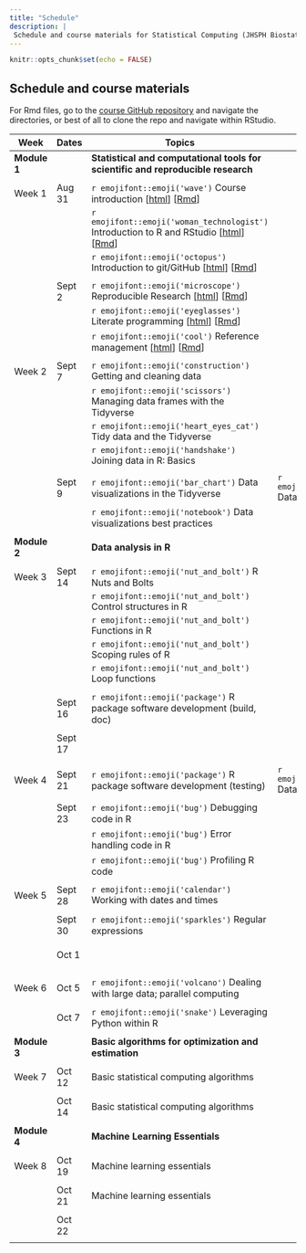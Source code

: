 ```yaml
---
title: "Schedule"
description: |
 Schedule and course materials for Statistical Computing (JHSPH Biostatistics 140.776 Fall 2021).
---
```


```r
knitr::opts_chunk$set(echo = FALSE)
```


## Schedule and course materials

For Rmd files, go to the [course GitHub repository](https://github.com/stephaniehicks/jhustatcomputing2021) and navigate the directories, or best of all to clone the repo and navigate within RStudio.

::: l-body-outset
| Week   | Dates           | Topics                             | Podcast | Projects | 
|--------- | ----------- | ----------------------------------- | --------------- | --------------- |
| **Module 1** |    | **Statistical and computational tools for scientific and reproducible research** |  |
| | | | | |
| Week 1      | Aug 31  | `r emojifont::emoji('wave')` Course introduction [[html](posts/welcome/index.html)] [[Rmd](https://github.com/stephaniehicks/jhustatcomputing2021/blob/main/_posts/welcome/welcome.Rmd)] | |  `r emojifont::emoji('palm_tree')` Project 0 [[html](projects/2021-08-31-project-0/index.html)] |
| | | `r emojifont::emoji('woman_technologist')` Introduction to R and RStudio [[html](posts/2021-08-31-introduction-to-r-and-rstudio/index.html)] [[Rmd](https://github.com/stephaniehicks/jhustatcomputing2021/blob/main/_posts/2021-08-31-introduction-to-r-and-rstudio/introduction-to-r-and-rstudio.Rmd)] | | |
| | | `r emojifont::emoji('octopus')` Introduction to git/GitHub [[html](posts/2021-08-31-introduction-to-gitgithub/index.html)] [[Rmd](https://github.com/stephaniehicks/jhustatcomputing2021/blob/main/_posts/2021-08-31-introduction-to-gitgithub/introduction-to-gitgithub.Rmd)] |  | |
| | | | | |
| | Sept 2 | `r emojifont::emoji('microscope')` Reproducible Research [[html](posts/2021-09-02-reproducible-research/index.html)] [[Rmd](https://github.com/stephaniehicks/jhustatcomputing2021/blob/main/_posts/2021-09-02-reproducible-research/reproducible-research.Rmd)] |  | |
| | | `r emojifont::emoji('eyeglasses')` Literate programming [[html](posts/2021-09-02-literate-programming/index.html)] [[Rmd](https://github.com/stephaniehicks/jhustatcomputing2021/blob/main/_posts/2021-09-02-literate-programming/literate-programming.Rmd)] |  | |
| | | `r emojifont::emoji('cool')` Reference management [[html](posts/2021-09-02-reference-management/index.html)] [[Rmd](https://github.com/stephaniehicks/jhustatcomputing2021/blob/main/_posts/2021-09-02-reference-management/reference-management.Rmd)] |  | |
| | | | | |
| Week 2      | Sept 7       | `r emojifont::emoji('construction')` Getting and cleaning data  | | `r emojifont::emoji('palm_tree')` Project 1 |
| | | `r emojifont::emoji('scissors')` Managing data frames with the Tidyverse |  | |
| | | `r emojifont::emoji('heart_eyes_cat')` Tidy data and the Tidyverse |  | |
| | | `r emojifont::emoji('handshake')` Joining data in R: Basics |  | |
| | | | | |
| | Sept 9 | `r emojifont::emoji('bar_chart')` Data visualizations in the Tidyverse  | `r emojifont::emoji('headphones')` Data viz  | `r emojifont::emoji('fallen_leaf')`  Project 0 due |
| | | `r emojifont::emoji('notebook')` Data visualizations best practices  |  | |
| | | | | |
| **Module 2** |    | **Data analysis in R** |  | |
| | | | | |
| Week 3      | Sept 14      | `r emojifont::emoji('nut_and_bolt')` R Nuts and Bolts | | `r emojifont::emoji('palm_tree')` Project 2 |
| | | `r emojifont::emoji('nut_and_bolt')` Control structures in R | | | 
| | | `r emojifont::emoji('nut_and_bolt')` Functions in R | | | 
| | | `r emojifont::emoji('nut_and_bolt')` Scoping rules of R | | | 
| | | `r emojifont::emoji('nut_and_bolt')` Loop functions| | | 
| | | |  | |
| | Sept 16 | `r emojifont::emoji('package')` R package software development (build, doc) | | |
| |  Sept 17 | | | `r emojifont::emoji('fallen_leaf')`  Project 1 due |
| | | | | |
| Week 4      | Sept 21      | `r emojifont::emoji('package')` R package software development (testing) | `r emojifont::emoji('headphones')` Data analysis  | | 
| | |  | | |
| | Sept 23      | `r emojifont::emoji('bug')` Debugging code in R | | | 
| | | `r emojifont::emoji('bug')` Error handling code in R  | | |
| | | `r emojifont::emoji('bug')` Profiling R code | | |
| | | | | |
| Week 5      | Sept 28   | `r emojifont::emoji('calendar')` Working with dates and times | | |
| | | | | |
| | Sept 30 | `r emojifont::emoji('sparkles')` Regular expressions | | |
| | Oct 1 | | | `r emojifont::emoji('fallen_leaf')`  Project 2 due |
| | | | | |
| Week 6      | Oct 5        | `r emojifont::emoji('volcano')` Dealing with large data; parallel computing  | | `r emojifont::emoji('palm_tree')` Project 3  |
| | | | | |
| | Oct 7 | `r emojifont::emoji('snake')` Leveraging Python within R | | |
| | | | | |
| **Module 3** |    | **Basic algorithms for optimization and estimation ** | |
| | | | | |
| Week 7      | Oct 12       | Basic statistical computing algorithms | |
| | | | | |
| | Oct 14 | Basic statistical computing algorithms | | |
| | | | | |
| **Module 4** |    | **Machine Learning Essentials** | |
| | | | | |
| Week 8      | Oct 19      |  Machine learning essentials  | |
| | | | | |
| | Oct 21 |  Machine learning essentials | | |
| |  Oct 22 | | | `r emojifont::emoji('fallen_leaf')`  Project 3 due |
:::

